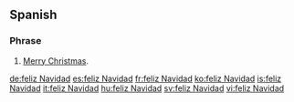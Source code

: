 ==Spanish==

===Phrase===
{{head|es|phrase}}

# [[Merry Christmas]].

[[de:feliz Navidad]]
[[es:feliz Navidad]]
[[fr:feliz Navidad]]
[[ko:feliz Navidad]]
[[is:feliz Navidad]]
[[it:feliz Navidad]]
[[hu:feliz Navidad]]
[[sv:feliz Navidad]]
[[vi:feliz Navidad]]
